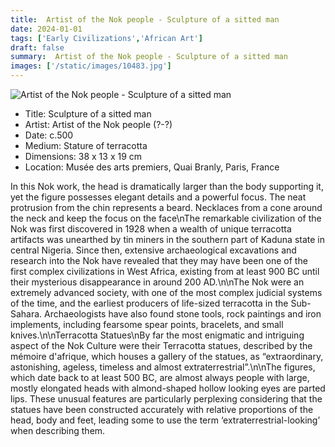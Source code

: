 ```yaml
---
title:  Artist of the Nok people - Sculpture of a sitted man
date: 2024-01-01
tags: ['Early Civilizations','African Art']
draft: false
summary:  Artist of the Nok people - Sculpture of a sitted man
images: ['/static/images/10483.jpg']
---
```


![ Artist of the Nok people - Sculpture of a sitted man](/static/images/10483.jpg)

* Title: Sculpture of a sitted man
* Artist:  Artist of the Nok people (?-?)
* Date: c.500
* Medium: Stature of terracotta
* Dimensions: 38 x 13 x 19 cm
* Location: Musée des arts premiers, Quai Branly, Paris, France

In this Nok work, the head is dramatically larger than the body supporting it, yet the figure possesses elegant details and a powerful focus. The neat protrusion from the chin represents a beard. Necklaces from a cone around the neck and keep the focus on the face\nThe remarkable civilization of the Nok was first discovered in 1928 when a wealth of unique terracotta artifacts was unearthed by tin miners in the southern part of Kaduna state in central Nigeria. Since then, extensive archaeological excavations and research into the Nok have revealed that they may have been one of the first complex civilizations in West Africa, existing from at least 900 BC until their mysterious disappearance in around 200 AD.\n\nThe Nok were an extremely advanced society, with one of the most complex judicial systems of the time, and the earliest producers of life-sized terracotta in the Sub-Sahara.  Archaeologists have also found stone tools, rock paintings and iron implements, including fearsome spear points, bracelets, and small knives.\n\nTerracotta Statues\nBy far the most enigmatic and intriguing aspect of the Nok Culture were their Terracotta statues, described by the mémoire d'afrique, which houses a gallery of the statues, as “extraordinary, astonishing, ageless, timeless and almost extraterrestrial”.\n\nThe figures, which date back to at least 500 BC, are almost always people with large, mostly elongated heads with almond-shaped hollow looking eyes are parted lips. These unusual features are particularly perplexing considering that the statues have been constructed accurately with relative proportions of the head, body and feet, leading some to use the term ‘extraterrestrial-looking’ when describing them.

